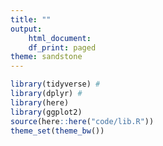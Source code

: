 ```yaml
---
title: ""
output:
    html_document:
    df_print: paged
theme: sandstone
---
```


```r
library(tidyverse) # 
library(dplyr) # 
library(here)
library(ggplot2)
source(here::here("code/lib.R"))
theme_set(theme_bw())
```
